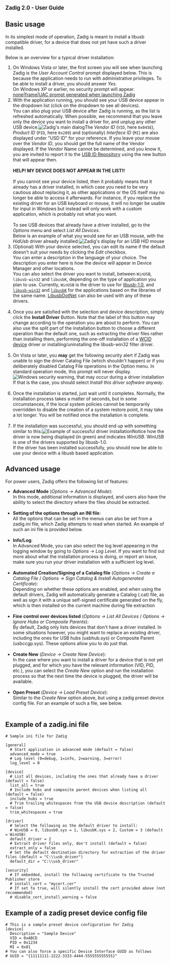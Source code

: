 <big>'''Zadig 2.0 - User Guide'''</big>

== Basic usage ==

In its simplest mode of operation, Zadig is meant to install a libusb compatible driver, for a device that does not yet have such a driver installed.

Below is an overview for a typical driver installation:

# On Windows Vista or later, the first screen you will see when launching Zadig is the ''User Account Control'' prompt displayed below. This is because the application needs to run with administrative privileges. To be able to install a driver, you should answer ''Yes''.<br />On Windows XP or earlier, no security prompt will appear. [[images/zadig_01.png|none|frame|UAC prompt generated when launching Zadig]]<br />
# With the application running, you should see your USB device appear in the dropdown list (click on the dropdown to see all devices).<br />You can also plug your USB device after Zadig is running, as the list is refreshed automatically. When possible, we recommend that you leave only the device you want to install a driver for, and unplug any other USB device.[[Image:zadig_07.png|none|frame|Zadig's main dialog]]The ''Vendor ID'' (<code>VID</code>, here <code>0x045E</code>), ''Product ID'' (<code>PID</code>, here <code>0x289</code>) and (optionally) ''Interface ID'' (<code>MI</code>) are also displayed under "USD ID" for your reference. If you leave your mouse over the ''Vendor ID'', you should get the full name of the Vendor displayed. If the Vendor Name cannot be determined, and you know it, you are invited to report it to the [http://www.linux-usb.org/usb-ids.html USB ID Repository] using the new button that will appear then.<br /><br />'''HELP! MY DEVICE DOES NOT APPEAR IN THE LIST!! '''<br /><br />If you cannot see your device listed, then it probably means that it already has a driver installed, in which case you need to be very cautious about replacing it, as other applications or the OS itself may no longer be able to access it afterwards. For instance, if you replace the existing driver for an USB keyboard or mouse, it will no longer be usable for input in Windows but instead will only work with a custom application, which is probably not what you want.<br /><br />To see USB devices that already have a driver installed, go to the ''Options'' menu and select ''List All Devices''.<br />Below is an example of what you would see for an USB mouse, with the ''HidUsb'' driver already installed:[[Image:zadig_08.png|none|frame|Zadig's display for an USB HID mouse]]<br />
# (Optional) With your device selected, you can edit its name if the default doesn't suit your needs by clicking the ''Edit'' checkbox.<br />You can enter a description in the language of your choice. The description you enter here is how the device will appear in Device Manager and other locations.<br />You can also select the driver you want to install, between <code>WinUSB</code>, <code>libusb-win32</code> and <code>libusbK</code>, depending on the type of application you plan to use. Currently, <code>WinUSB</code> is the driver to use for [http://www.libusb.org/ libusb-1.0], and <code>[http://sourceforge.net/apps/trac/libusb-win32/wiki libusb-win32]</code> and <code>[http://code.google.com/p/usb-travis/ libusbK]</code> for the applications based on the libraries of the same name. [http://libusbdotnet.sourceforge.net/ LibusbDotNet] can also be used with any of these drivers.<br /><br />
# Once you are satisfied with the selection and device description, simply click the '''Install Driver''' Button. Note that the label of this button may change according to the operation you are about to perform. You can also use the split part of the installation button to choose a different operation than the default one, such as extracting the driver files rather than installing them, performing the one-off installation of a [[WCID_devices|WCID device]] driver or installing/uninstalling the libusb-win32 filter driver.<br /><br />
# On Vista or later, you '''may''' get the following security alert if Zadig was unable to sign the driver Catalog File (which shouldn't happen) or if you deliberately disabled Catalog File operations in the Option menu. In standard operation mode, this prompt will never display.[[Image:zadig_05.png|none|frame|Windows security warning, that may occur during a driver installation]]If that is the case, you should select ''Install this driver software anyway''.<br /><br />
# Once the installation is started, just wait until it completes. Normally, the installation process takes a matter of seconds, but in some circumstances, if the local system policies cannot be temporarily overridden to disable the creation of a system restore point, it may take a lot longer. You will be notified once the installation is complete.<br /><br />
# If the installation was successful, you should end up with something similar to this:[[Image:zadig_09.png|none|frame|Example of successful driver installation]]Notice how the driver is now being displayed (in green) and indicates ''WinUSB''. WinUSB is one of the drivers supported by libusb-1.0.<br />If the driver has been installed successfully, you should now be able to use your device with a libusb based application.

== Advanced usage ==

For power users, Zadig offers the following list of features:
* '''Advanced Mode''' (''Options &rarr; Advanced Mode''):<br />In this mode, additional information is displayed, and users also have the ability to select the directory where the files should be extracted.<br /><br />
* '''Setting of the options through an INI file''':<br />All the options that can be set in the menus can also be set from a zadig.ini file, which Zadig attempts to read when started. An example of such an ini file is provided below.<br /><br />
* '''Info/Log''':<br />In Advanced Mode, you can also select the log level appearing in the logging window by going to ''Options &rarr; Log Level''. If you want to find out more about what the installation process is doing, or report an issue, make sure you run your driver installation with a sufficient log level.<br /><br />
* '''Automated Creation/Signing of a Catalog file''' (''Options &rarr; Create a Catalog File'' / ''Options &rarr; Sign Catalog & Install Autogenerated Certificate''):<br />Depending on whether these options are enabled, and when using the default drivers, Zadig will automatically generate a Catalog (.cat) file, as well as sign it with a unique self-signed certificate generated on the fly, which is then installed on the current machine during file extraction<br /><br />
* '''Fine control over devices listed''' (''Options &rarr; List All Devices'' / ''Options &rarr; Ignore Hubs or Composite Parents''):<br />By default, Zadig only lists devices that don't have a driver installed. In some situations however, you might want to replace an existing driver, including the ones for USB hubs (usbhub.sys) or Composite Parent (usbccgp.sys). These options allow you to do just that.<br /><br />
* '''Create New''' (''Device &rarr; Create New Device''):<br />In the case where you want to install a driver for a device that is not yet plugged, and for which you have the relevant information (VID, PID, etc.), you can select the ''Create New'' option and run the installation process so that the next time the device is plugged, the driver will be available.<br /><br />
* '''Open Preset''' (''Device &rarr; Load Preset Device''):<br />Similar to the ''Create New'' option above, but using a zadig preset device config file. For an example of such a file, see below.<br /><br />

== Example of a zadig.ini file ==
<pre>
# Sample ini file for Zadig

[general]
  # Start application in advanced mode (default = false)
  advanced_mode = true
  # Log level (0=debug, 1=info, 2=warning, 3=error)
  log_level = 0
  
[device]
  # List all devices, including the ones that already have a driver (default = false)
  list_all = true
  # Include hubs and composite parent devices when listing all (default = false)
  include_hubs = true
  # Trim trailing whitespaces from the USB device description (default = false)
  trim_whitespaces = true
  
[driver]  
  # Select the following as the default driver to install:
  # WinUSB = 0, libusb0.sys = 1, libusbK.sys = 2, Custom = 3 (default = WinUSB)
  default_driver = 2
  # Extract driver files only, don't install (default = false)
  extract_only = false
  # Set the default destination directory for extraction of the driver files (default = "C:\\usb_driver")
  default_dir = "C:\\usb_driver"

[security]
  # If embedded, install the following certificate to the Trusted Publisher store
  # install_cert = "mycert.cer"
  # If set to true, will silently install the cert provided above (not recommended)
  # disable_cert_install_warning = false
</pre>

== Example of a zadig preset device config file ==
<pre>
# This is a sample preset device configuration for Zadig
[device]
  Description = "Sample Device"
  VID = 0xABCD
  PID = 0x1234
  MI = 0x01
# You can also force a specific Device Interface GUID as follows
# GUID = "{11111111-2222-3333-4444-555555555555}"
</pre>
